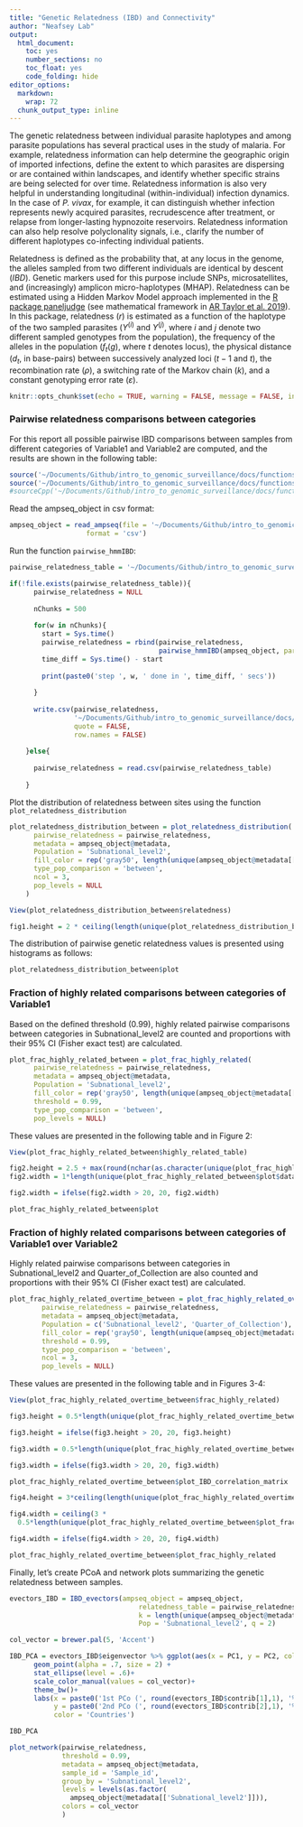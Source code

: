```yaml
---
title: "Genetic Relatedness (IBD) and Connectivity"
author: "Neafsey Lab"
output:
  html_document:
    toc: yes
    number_sections: no
    toc_float: yes
    code_folding: hide
editor_options:
  markdown:
    wrap: 72
  chunk_output_type: inline
---
```


The genetic relatedness between individual parasite haplotypes and among
parasite populations has several practical uses in the study of malaria.
For example, relatedness information can help determine the geographic
origin of imported infections, define the extent to which parasites are
dispersing or are contained within landscapes, and identify whether
specific strains are being selected for over time. Relatedness
information is also very helpful in understanding longitudinal
(within-individual) infection dynamics. In the case of *P. vivax*, for
example, it can distinguish whether infection represents newly acquired
parasites, recrudescence after treatment, or relapse from longer-lasting
hypnozoite reservoirs. Relatedness information can also help resolve
polyclonality signals, i.e., clarify the number of different haplotypes
co-infecting individual patients.

Relatedness is defined as the probability that, at any locus in the
genome, the alleles sampled from two different individuals are identical
by descent ($IBD$). Genetic markers used for this purpose include SNPs,
microsatellites, and (increasingly) amplicon micro-haplotypes (MHAP).
Relatedness can be estimated using a Hidden Markov Model approach
implemented in the [R package
paneljudge](https://github.com/aimeertaylor/paneljudge/tree/master) (see
mathematical framework in [AR Taylor et al.
2019](https://www.ncbi.nlm.nih.gov/pmc/articles/PMC6707449/)). In this
package, relatedness ($r$) is estimated as a function of the haplotype
of the two sampled parasites ($Y^{(i)}$ and $Y^{(j)}$, where $i$ and $j$
denote two different sampled genotypes from the population), the
frequency of the alleles in the population ($f_t(g)$, where $t$ denotes
locus), the physical distance ($d_t$, in base-pairs) between
successively analyzed loci ($t-1$ and $t$), the recombination rate
($\rho$), a switching rate of the Markov chain ($k$), and a constant
genotyping error rate ($\varepsilon$).

```r
knitr::opts_chunk$set(echo = TRUE, warning = FALSE, message = FALSE, include = TRUE)
```

### Pairwise relatedness comparisons between categories

For this report all possible pairwise IBD comparisons between samples
from different categories of Variable1 and Variable2 are computed, and
the results are shown in the following table:

```r
source('~/Documents/Github/intro_to_genomic_surveillance/docs/functions_and_libraries/amplseq_required_libraries.R')
source('~/Documents/Github/intro_to_genomic_surveillance/docs/functions_and_libraries/amplseq_functions.R')
#sourceCpp('~/Documents/Github/intro_to_genomic_surveillance/docs/functions_and_libraries/hmmloglikelihood.cpp')
```

Read the ampseq_object in csv format:

```r
ampseq_object = read_ampseq(file = '~/Documents/Github/intro_to_genomic_surveillance/docs/data/Pfal_example/Pfal_ampseq_filtered', 
                   format = 'csv')
```

Run the function `pairwise_hmmIBD`:

```r

pairwise_relatedness_table = '~/Documents/Github/intro_to_genomic_surveillance/docs/data/Pfal_example/pairwise_relatedness.csv'

if(!file.exists(pairwise_relatedness_table)){
      pairwise_relatedness = NULL
      
      nChunks = 500
      
      for(w in nChunks){
        start = Sys.time()
        pairwise_relatedness = rbind(pairwise_relatedness,
                                     pairwise_hmmIBD(ampseq_object, parallel = TRUE, w = w, n = nChunks))
        time_diff = Sys.time() - start
        
        print(paste0('step ', w, ' done in ', time_diff, ' secs'))
        
      }
      
      write.csv(pairwise_relatedness,
                '~/Documents/Github/intro_to_genomic_surveillance/docs/data/Pfal_example/pairwise_relatedness.csv',
                quote = FALSE,
                row.names = FALSE)
      
    }else{
      
      pairwise_relatedness = read.csv(pairwise_relatedness_table)
      
    }
```

Plot the distribution of relatedness between sites using the function `plot_relatedness_distribution`

```r
plot_relatedness_distribution_between = plot_relatedness_distribution(
      pairwise_relatedness = pairwise_relatedness,
      metadata = ampseq_object@metadata,
      Population = 'Subnational_level2',
      fill_color = rep('gray50', length(unique(ampseq_object@metadata[['Subnational_level2']]))*(length(unique(ampseq_object@metadata[['Subnational_level2']]))-1)/2),
      type_pop_comparison = 'between',
      ncol = 3,
      pop_levels = NULL
    )
```

```r

View(plot_relatedness_distribution_between$relatedness)

```

```r
fig1.height = 2 * ceiling(length(unique(plot_relatedness_distribution_between$plot$data$Pop_comparison))/3)
```

The distribution of pairwise genetic relatedness values is presented
using histograms as follows:

```r
plot_relatedness_distribution_between$plot
```

### Fraction of highly related comparisons between categories of Variable1

Based on the defined threshold (0.99),
highly related pairwise comparisons between categories in Subnational_level2 are
counted and proportions with their 95% CI (Fisher exact test) are
calculated. 

```r
plot_frac_highly_related_between = plot_frac_highly_related(
      pairwise_relatedness = pairwise_relatedness,
      metadata = ampseq_object@metadata,
      Population = 'Subnational_level2',
      fill_color = rep('gray50', length(unique(ampseq_object@metadata[['Subnational_level2']]))*(length(unique(ampseq_object@metadata[['Subnational_level2']]))-1)/2),
      threshold = 0.99,
      type_pop_comparison = 'between',
      pop_levels = NULL)
```

These values are presented in the following table and in
Figure 2:

```r
View(plot_frac_highly_related_between$highly_related_table)
```

```r
fig2.height = 2.5 + max(round(nchar(as.character(unique(plot_frac_highly_related_between$plot$data$Pop_comparison)))/10, 0))
fig2.width = 1*length(unique(plot_frac_highly_related_between$plot$data$Pop_comparison))

fig2.width = ifelse(fig2.width > 20, 20, fig2.width)
```

```r

plot_frac_highly_related_between$plot
```

### Fraction of highly related comparisons between categories of Variable1 over Variable2

Highly related pairwise comparisons between categories in Subnational_level2 and
Quarter_of_Collection are also counted and proportions with their 95% CI (Fisher
exact test) are calculated.

```r
plot_frac_highly_related_overtime_between = plot_frac_highly_related_over_time(
        pairwise_relatedness = pairwise_relatedness,
        metadata = ampseq_object@metadata,
        Population = c('Subnational_level2', 'Quarter_of_Collection'),
        fill_color = rep('gray50', length(unique(ampseq_object@metadata[['Subnational_level2']]))*(length(unique(ampseq_object@metadata[['Subnational_level2']]))-1)/2),
        threshold = 0.99,
        type_pop_comparison = 'between',
        ncol = 3,
        pop_levels = NULL)
```

These values are presented in the following
table and in Figures 3-4:

```r
View(plot_frac_highly_related_overtime_between$frac_highly_related)
```

```r
fig3.height = 0.5*length(unique(plot_frac_highly_related_overtime_between$plot_IBD_correlation_matrix$data$Pop_Date_Yi))

fig3.height = ifelse(fig3.height > 20, 20, fig3.height)

fig3.width = 0.5*length(unique(plot_frac_highly_related_overtime_between$plot_IBD_correlation_matrix$data$Pop_Date_Yj))

fig3.width = ifelse(fig3.width > 20, 20, fig3.width)
```

```r
plot_frac_highly_related_overtime_between$plot_IBD_correlation_matrix
```

```r

fig4.height = 3*ceiling(length(unique(plot_frac_highly_related_overtime_between$plot_frac_highly_related$data$Pop_comparison))/3)

fig4.width = ceiling(3 *
  0.5*length(unique(plot_frac_highly_related_overtime_between$plot_frac_highly_related$data$Date_Yi)))

fig4.width = ifelse(fig4.width > 20, 20, fig4.width)
```

```r

plot_frac_highly_related_overtime_between$plot_frac_highly_related
```

Finally, let's create PCoA and network plots summarizing the genetic relatedness
between samples.

```r
evectors_IBD = IBD_evectors(ampseq_object = ampseq_object,
                                relatedness_table = pairwise_relatedness,
                                k = length(unique(ampseq_object@metadata$Sample_id)),
                                Pop = 'Subnational_level2', q = 2)

col_vector = brewer.pal(5, 'Accent')

IBD_PCA = evectors_IBD$eigenvector %>% ggplot(aes(x = PC1, y = PC2, color = Subnational_level2))+
      geom_point(alpha = .7, size = 2) +
      stat_ellipse(level = .6)+
      scale_color_manual(values = col_vector)+
      theme_bw()+
      labs(x = paste0('1st PCo (', round(evectors_IBD$contrib[1],1), '%)'),
           y = paste0('2nd PCo (', round(evectors_IBD$contrib[2],1), '%)'),
           color = 'Countries')
```

```r
IBD_PCA
```

```r


plot_network(pairwise_relatedness,
             threshold = 0.99,
             metadata = ampseq_object@metadata,
             sample_id = 'Sample_id',
             group_by = 'Subnational_level2',
             levels = levels(as.factor(
               ampseq_object@metadata[['Subnational_level2']])),
             colors = col_vector
             )
```
